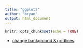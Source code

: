 ```yaml
---
title: "ggplot2"
author: "bryan"
output: html_document
---
```


```r
knitr::opts_chunk$set(echo = TRUE)
```

* [change background & gridlines](http://felixfan.github.io/ggplot2-remove-grid-background-margin/)